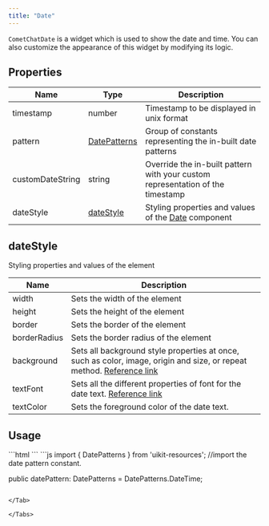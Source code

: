 ```yaml
---
title: "Date"
---
```


`CometChatDate` is a widget which is used to show the date and time. You can also customize the appearance of this widget by modifying its logic.

## Properties

| Name             | Type                                             | Description                                                                      |
| ---------------- | ------------------------------------------------ | -------------------------------------------------------------------------------- |
| timestamp        | number                                           | Timestamp to be displayed in unix format                                         |
| pattern          | [DatePatterns](/docs/web-shared/datepatterns)    | Group of constants representing the in-built date patterns                       |
| customDateString | string                                           | Override the in-built pattern with your custom representation of the timestamp   |
| dateStyle        | [dateStyle](/docs/ui-kit/angular/date#datestyle) | Styling properties and values of the [Date](/docs/ui-kit/angular/date) component |

## dateStyle

Styling properties and values of the element

| Name         | Description                                                                                                                                                                          |
| ------------ | ------------------------------------------------------------------------------------------------------------------------------------------------------------------------------------ |
| width        | Sets the width of the element                                                                                                                                                        |
| height       | Sets the height of the element                                                                                                                                                       |
| border       | Sets the border of the element                                                                                                                                                       |
| borderRadius | Sets the border radius of the element                                                                                                                                                |
| background   | Sets all background style properties at once, such as color, image, origin and size, or repeat method. [Reference link](https://developer.mozilla.org/en-US/docs/Web/CSS/background) |
| textFont     | Sets all the different properties of font for the date text. [Reference link](https://developer.mozilla.org/en-US/docs/Web/CSS/font)                                                 |
| textColor    | Sets the foreground color of the date text.                                                                                                                                          |

## Usage

<Tabs>
<Tab title="HTML">
```html
<!-- make use of the element; format the timestamp to the in-built time pattern -->
<cometchat-date
[timestamp]="'1686234301'"
[pattern]="datePattern"
></cometchat-date>
```

</Tab>

<Tab title="JavaScript">
```js
import { DatePatterns } from 'uikit-resources'; //import the date pattern constant.

public datePattern: DatePatterns = DatePatterns.DateTime;
```

</Tab>

</Tabs>
